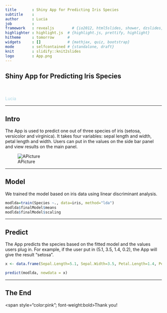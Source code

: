 ---
title       : Shiny App for Predicting Iris Species
subtitle    : 
author      : Lucia
job         : 
framework   : revealjs        # {io2012, html5slides, shower, dzslides, ...}
highlighter : highlight.js  # {highlight.js, prettify, highlight}
hitheme     : tomorrow      # 
widgets     : []            # {mathjax, quiz, bootstrap}
mode        : selfcontained # {standalone, draft}
knit        : slidify::knit2slides
logo        : App.png
---

## Shiny App for Predicting Iris Species

<br>
<br>
<span style="color:lightblue">Lucia</span>

---

## Intro

The App is used to predict one out of three species of iris (setosa, versicolor and virginica). It takes four variables: sepal length and width, petal length and width. Users can put in the values on the side bar panel and view results on the main panel.

![APicture](./assets/img/App.png)

--- 

## Model

We trained the model based on iris data using linear discriminant analysis.

```{r, cache=TRUE}
modlda=train(Species ~., data=iris, method="lda")
modlda$finalModel$means
modlda$finalModel$scaling
```

---

## Predict

The App predicts the species based on the fitted model and the values users plug in. 
For example, if the user put in (5.1, 3.5, 1.4, 0.2), the App will give the result "setosa".

```{r, cache=TRUE}
x <- data.frame(Sepal.Length=5.1, Sepal.Width=3.5, Petal.Length=1.4, Petal.Width=0.2)

predict(modlda, newdata = x)
```

---

## The End

<span style="color:pink"; font-weight:bold>Thank you!</span>






